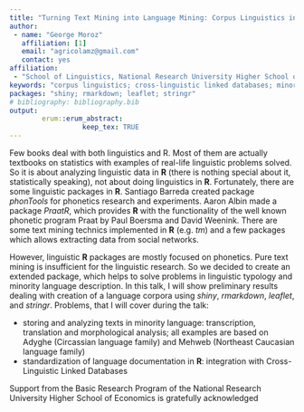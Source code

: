 ```yaml
---
title: "Turning Text Mining into Language Mining: Corpus Linguistics in R"
author:
 - name: "George Moroz"
   affiliation: [1]
   email: "agricolamz@gmail.com"
   contact: yes
affiliation:
 - "School of Linguistics, National Research University Higher School of Economics"
keywords: "corpus linguistics; cross-linguistic linked databases; minority language analysis; text mining"
packages: "shiny; rmarkdown; leaflet; stringr"
# bibliography: bibliography.bib
output:  
        erum::erum_abstract:
                  keep_tex: TRUE
---
```


Few books deal with both linguistics and R. Most of them are actually textbooks on statistics with examples of real-life linguistic problems solved. So it is about analyzing linguistic data in **R** (there is nothing special about it, statistically speaking), not about doing linguistics in **R**. Fortunately, there are some linguistic packages in **R**. Santiago Barreda created package *phonTools* for phonetics research and experiments. Aaron Albin made a package *PraatR*, which provides **R** with the functionality of the well known phonetic program Praat by Paul Boersma and David Weenink. There are some text mining technics implemented in **R** (e.g. *tm*) and a few packages which allows extracting data from social networks.

However, linguistic **R** packages are mostly focused on phonetics. Pure text mining is insufficient for the linguistic research. So we decided to create an extended package, which helps to solve problems in linguistic typology and minority language description. In this talk, I will show preliminary results dealing with creation of a language corpora using *shiny*, *rmarkdown*, *leaflet*, and *stringr*. Problems, that I will cover during the talk:

* storing and analyzing texts in minority language: transcription, translation and morphological analysis; all examples are based on Adyghe (Circassian language family) and Mehweb (Northeast Caucasian language family)
* standardization of language documentation in **R**: integration with Cross-Linguistic Linked Databases

Support from the Basic Research Program of the National Research University Higher School of Economics is gratefully acknowledged

<!--  -->
<!-- **References** -->
<!-- @misc{boersma13,
  title={Praat: doing phonetics by computer (Version 5.3.51)[Computer program]. Retrieved 2 June 2013},
  author={Boersma, P. and Weenink, D.},
  year={2013}
 }
 
 @article{feinerer08,
  title = {Text Mining Infrastructure in R},
  author = {Feinerer, I. and Hornik, K. and Meyer, D.},
  year = {2008},
  journal = {Journal of Statistical Software},
  volume = {25},
  number = {5},
  pages = {1--54},
  url = {http://www.jstatsoft.org/v25/i05/},
  month = {March},
  }
 
 @misc{barreda12,
  title={phon{T}ools: A collection of functions useful for phonetics work},
  author={Barreda, S.},
  year={2012},
  publisher={R package version 0.1-2. http://CRAN. R-project. org/package= phonTools (accessed June 14, 2016)}
 }
 
 @article{albin14,
  title={Praat{R}: An architecture for controlling the phonetics software “{P}raat” with the {R} programming language},
  author={Albin, A. L.},
  journal={The Journal of the Acoustical Society of America},
  volume={135},
  number={4},
  pages={2198--2199},
  year={2014},
  publisher={Acoustical Society of America}
 } -->
